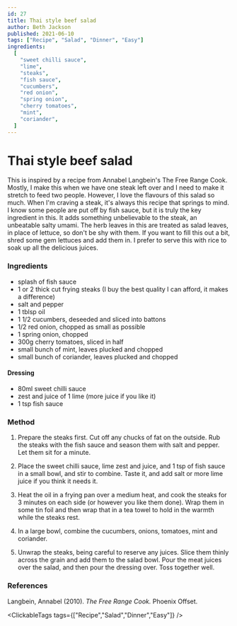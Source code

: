 ```yaml
---
id: 27
title: Thai style beef salad
author: Beth Jackson
published: 2021-06-10
tags: ["Recipe", "Salad", "Dinner", "Easy"]
ingredients:
  [
    "sweet chilli sauce",
    "lime",
    "steaks",
    "fish sauce",
    "cucumbers",
    "red onion",
    "spring onion",
    "cherry tomatoes",
    "mint",
    "coriander",
  ]
---
```


# Thai style beef salad

<BlogTextWrapper>

This is inspired by a recipe from Annabel Langbein's The Free Range Cook. Mostly, I make this when we have one steak left over and I need to make it stretch to feed two people. However, I love the flavours of this salad so much. When I'm craving a steak, it's always this recipe that springs to mind. I know some people are put off by fish sauce, but it is truly the key ingredient in this. It adds something unbelievable to the steak, an unbeatable salty umami. The herb leaves in this are treated as salad leaves, in place of lettuce, so don't be shy with them. If you want to fill this out a bit, shred some gem lettuces and add them in. I prefer to serve this with rice to soak up all the delicious juices.

</BlogTextWrapper>

<BlogTextWrapper>

### Ingredients

- splash of fish sauce
- 1 or 2 thick cut frying steaks (I buy the best quality I can afford, it makes a difference)
- salt and pepper
- 1 tblsp oil
- 1 1/2 cucumbers, deseeded and sliced into battons
- 1/2 red onion, chopped as small as possible
- 1 spring onion, chopped
- 300g cherry tomatoes, sliced in half
- small bunch of mint, leaves plucked and chopped
- small bunch of coriander, leaves plucked and chopped

#### Dressing

- 80ml sweet chilli sauce
- zest and juice of 1 lime (more juice if you like it)
- 1 tsp fish sauce

</BlogTextWrapper>

<BlogTextWrapper>

### Method

1. Prepare the steaks first. Cut off any chucks of fat on the outside. Rub the steaks with the fish sauce and season them with salt and pepper. Let them sit for a minute.

2. Place the sweet chilli sauce, lime zest and juice, and 1 tsp of fish sauce in a small bowl, and stir to combine. Taste it, and add salt or more lime juice if you think it needs it.

3. Heat the oil in a frying pan over a medium heat, and cook the steaks for 3 minutes on each side (or however you like them done). Wrap them in some tin foil and then wrap that in a tea towel to hold in the warmth while the steaks rest.

<Timer inputHours={0} inputMinutes={3} inputSeconds={0} />

4. In a large bowl, combine the cucumbers, onions, tomatoes, mint and coriander.

5. Unwrap the steaks, being careful to reserve any juices. Slice them thinly across the grain and add them to the salad bowl. Pour the meat juices over the salad, and then pour the dressing over. Toss together well.

</BlogTextWrapper>

<BlogTextWrapper>

### References

Langbein, Annabel (2010). _The Free Range Cook._ Phoenix Offset.

</BlogTextWrapper>

<ClickableTags tags={["Recipe","Salad","Dinner","Easy"]} />
